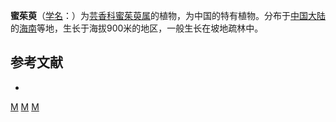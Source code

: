 {{Speciesbox
| taxon = Melicope patulinervia
| binomial_authority = (Merr. et Chun) Huang
}}

'''蜜茱萸'''（[[学名|学名]]：{{lang|la|''Melicope patulinervia''}}）为[[芸香科|芸香科]][[蜜茱萸属|蜜茱萸属]]的植物，为中国的特有植物。分布于[[中国大陆|中国大陆]]的[[海南|海南]]等地，生长于海拔900米的地区，一般生长在坡地疏林中。

== 参考文献 ==
<div class="references-small">
* {{cite web| url =http://www.bioinfo.cn/db05/KmzwSpecies.php?action=view&id=20154| title =蜜茱萸| work =《中国高等植物数据库全库》| publisher =中国科学院微生物研究所| author =昆明植物研究所| accessdate =2009-02-25| deadurl =yes| archiveurl =https://web.archive.org/web/20160305005912/http://www.bioinfo.cn/db05/KmzwSpecies.php?action=view&id=20154| archivedate =2016-03-05| df =}}
</div>

{{Taxonbar}}

[[Category:蜜茱萸属|M]]
[[Category:中國特有植物|M]]
[[Category:海南植物|M]]
